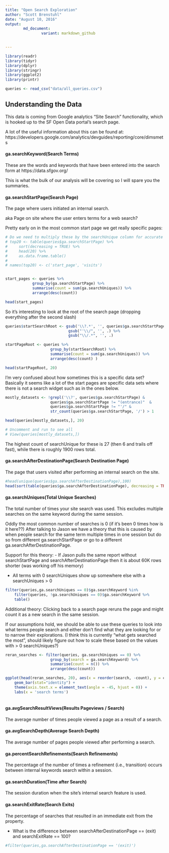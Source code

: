 ```yaml
---
title: "Open Search Exploration"
author: "Scott Brenstuhl"
date: "August 10, 2016"
output: 
        md_document:
                variant: markdown_github  
           

---
```


        
```r
library(readr)
library(tidyr)
library(dplyr)
library(stringr)
library(ggplot2)
library(printr)
```


```r
queries <- read_csv("data/all_queries.csv")

```

## Understanding the Data
This data is coming from Google analytics "Site Search" functionality, which is
hooked up to the SF Open Data portal's search page. 

A lot of the useful information about this can be found at: 
https://developers.google.com/analytics/devguides/reporting/core/dimsmets



#### ga.searchKeyword(Search Terms)

These are the words and keywords that have been entered into the search form at
https://data.sfgov.org/

This is what the bulk of our analysis will be covering so I will spare you the 
summaries.

#### ga.searchStartPage(Search Page) 

The page where users initiated an internal search. 

aka Page on site where the user enters terms for a web search?

Pretty early on in the most common start page we get really specific pages:

```r
# Do we need to multiply these by the searchUnique column for accurate counts?
# top20 <- table(queries$ga.searchStartPage) %>%
#     sort(decreasing = TRUE) %>%
#     head(20) %>%
#     as.data.frame.table()
# 
# names(top20) <- c('start_page', 'visits')


start_pages <- queries %>%
            group_by(ga.searchStartPage) %>%
            summarise(count = sum(ga.searchUniques)) %>%
            arrange(desc(count))

head(start_pages)

```


So it's interesting to look at the root of the search page (dropping everything after the 
second slash)

```r

queries$startSearchRoot <- gsub('\\?.*', '', queries$ga.searchStartPage) %>%
                            gsub("'\\/", '', .) %>%
                            gsub("\\/.*", '', .)

startPageRoot <- queries %>%
                    group_by(startSearchRoot) %>%
                    summarise(count = sum(ga.searchUniques)) %>%
                    arrange(desc(count) )

head(startPageRoot, 20)
```



I'm very confused about how sometimes this is a specific data set? Basically it seems
like a lot of the start pages are specific data sets where there is not a search 
widget such as in the ones below.

```r
mostly_datasets <- !grepl('\\?', queries$ga.searchStartPage) & 
                    queries$ga.searchStartPage != "(entrance)"  &
                    queries$ga.searchStartPage != "'/" &
                    str_count(queries$ga.searchStartPage, '/') > 1

head(queries[mostly_datasets,], 20)

# Uncomment and run to see all
# View(queries[mostly_datasets,])

```

The highest count of searchUnique for these is 27 (then 6 and trails off fast), 
while there is roughly 1900 rows total.


#### ga.searchAfterDestinationPage(Search Destination Page)

The page that users visited after performing an internal search on the site.

```r
#head(unique(queries$ga.searchAfterDestinationPage),100)
head(sort(table(queries$ga.searchAfterDestinationPage), decreasing = TRUE), 20)

```


#### ga.searchUniques(Total Unique Searches)

The total number of times your site search was used. This excludes multiple 
searches on the same keyword during the same session.

Oddly the most common number of searches is 0 (if it's been 0 times how is it 
here??) After talking to Jason we have a theory that this is caused by when 
people search for the same term multiple times in one session but do so from
different ga.searchStartPage or go to a different ga.searchAfterDestinationPage.

Support for this theory:
- If Jason pulls the same report without searchStartPage and 
searchAfterDestinationPage then it is about 60K rows shorter (was working off 
his memory)

- All terms with 0 searchUniques show up somewhere else with a searchUniques > 0

```r
filter(queries,ga.searchUniques == 0)$ga.searchKeyword %in% 
    filter(queries, !ga.searchUniques == 0)$ga.searchKeyword %>%
    table()
```

Additional theory: Clicking back to a search page reruns the page and might 
count it as a new search in the same session.

If our assumptions hold, we should be able to use these queries to look into 
what terms people search and either don't find what they are looking for or to 
narrow their explorations. (I think this is currently "what gets 
searched the most", should likely figure out how to scale these based on the 
values with > 0 searchUniques?)

```r
reran_searches <- filter(queries, ga.searchUniques == 0) %>% 
                    group_by(search = ga.searchKeyword) %>%
                    summarise(count = n()) %>%
                    arrange(desc(count)) 

ggplot(head(reran_searches, 20), aes(x = reorder(search, -count), y = count)) +
    geom_bar(stat="identity") +
    theme(axis.text.x = element_text(angle = -45, hjust = 0)) +
    labs(x = 'search terms')
    
```


#### ga.avgSearchResultViews(Results Pageviews / Search)

The average number of times people viewed a page as a result of a search.



#### ga.avgSearchDepth(Average Search Depth)

The average number of pages people viewed after performing a search.



#### ga.percentSearchRefinements(Search Refinements)

The percentage of the number of times a refinement (i.e., transition) occurs 
between internal keywords search within a session.



#### ga.searchDuration(Time after Search)

The session duration when the site's internal search feature is used.



#### ga.searchExitRate(Search Exits)

The percentage of searches that resulted in an immediate exit from the property.

- What is the difference between searchAfterDestinationPage == (exit) and 
searchExitRate == 100?

```r
#filter(queries,ga.searchAfterDestinationPage == '(exit)')
```




